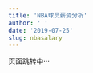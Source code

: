 ```yaml
---
title: 'NBA球员薪资分析'
author: ' '
date: '2019-07-25'
slug: nbasalary
---
```


页面跳转中···

<script>

window.location.replace("https://xsong.ltd/archives/pandas/nbasalary")

</script>

